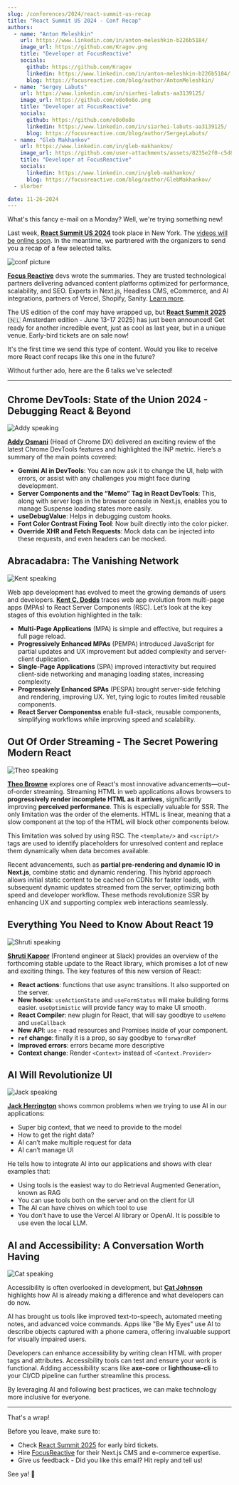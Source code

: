 ```yaml
---
slug: /conferences/2024/react-summit-us-recap
title: "React Summit US 2024 - Conf Recap"
authors:
  - name: "Anton Meleshkin"
    url: https://www.linkedin.com/in/anton-meleshkin-b226b5184/
    image_url: https://github.com/Kragov.png
    title: "Developer at FocusReactive"
    socials:
      github: https://github.com/Kragov
      linkedin: https://www.linkedin.com/in/anton-meleshkin-b226b5184/
      blog: https://focusreactive.com/blog/author/AntonMeleshkin/
  - name: "Sergey Labuts"
    url: https://www.linkedin.com/in/siarhei-labuts-aa3139125/
    image_url: https://github.com/o8o0o8o.png
    title: "Developer at FocusReactive"
    socials:
      github: https://github.com/o8o0o8o
      linkedin: https://www.linkedin.com/in/siarhei-labuts-aa3139125/
      blog: https://focusreactive.com/blog/author/SergeyLabuts/
  - name: "Gleb Makhankov"
    url: https://www.linkedin.com/in/gleb-makhankov/
    image_url: https://github.com/user-attachments/assets/8235e2f0-c5d8-4dd5-89ea-305fb47a8285
    title: "Developer at FocusReactive"
    socials:
      linkedin: https://www.linkedin.com/in/gleb-makhankov/
      blog: https://focusreactive.com/blog/author/GlebMakhankov/
  - slorber

date: 11-26-2024
---
```


What's this fancy e-mail on a Monday? Well, we're trying something new!

Last week, **[React Summit US 2024](https://reactsummit.us?utm_source=Newsletter&utm_medium=thisweekinreact)** took place in New York. The [videos will be online soon](https://gitnation.com/events/react-summit-us-2024/talks). In the meantime, we partnered with the organizers to send you a recap of a few selected talks.

<!-- truncate -->

![conf picture](/emails/conferences/2024/react-summit-us/conf.jpg)

**[Focus Reactive](https://focusreactive.com?utm_source=Newsletter&utm_medium=thisweekinreact)** devs wrote the summaries. They are trusted technological partners delivering advanced content platforms optimized for performance, scalability, and SEO. Experts in Next.js, Headless CMS, eCommerce, and AI integrations, partners of Vercel, Shopify, Sanity. [Learn more](https://focusreactive.com?utm_source=Newsletter&utm_medium=thisweekinreact).

The US edition of the conf may have wrapped up, but **[React Summit 2025](https://reactsummit.com?utm_source=Newsletter&utm_medium=thisweekinreact)** (🇳🇱 Amsterdam edition - June 13-17 2025) has just been announced! Get ready for another incredible event, just as cool as last year, but in a unique venue. Early-bird tickets are on sale now!

It's the first time we send this type of content. Would you like to receive more React conf recaps like this one in the future?

Without further ado, here are the 6 talks we've selected!

<SubscribeFormEmbed placement="top" />

---

## Chrome DevTools: State of the Union 2024 - Debugging React & Beyond

![Addy speaking](/emails/conferences/2024/react-summit-us/addy.jpg)

**[Addy Osmani](https://bsky.app/profile/addyosmani.bsky.social)** (Head of Chrome DX) delivered an exciting review of the latest Chrome DevTools features and highlighted the INP metric. Here’s a summary of the main points covered:

- **Gemini AI in DevTools**: You can now ask it to change the UI, help with errors, or assist with any challenges you might face during development.
- **Server Components and the “Memo” Tag in React DevTools**: This, along with server logs in the browser console in Next.js, enables you to manage Suspense loading states more easily.
- **useDebugValue**: Helps in debugging custom hooks.
- **Font Color Contrast Fixing Tool**: Now built directly into the color picker.
- **Override XHR and Fetch Requests**: Mock data can be injected into these requests, and even headers can be mocked.

## Abracadabra: The Vanishing Network

![Kent speaking](/emails/conferences/2024/react-summit-us/kent.jpg)

Web app development has evolved to meet the growing demands of users and developers. **[Kent C. Dodds](https://bsky.app/profile/kentcdodds.com)** traces web app evolution from multi-page apps (MPAs) to React Server Components (RSC). Let’s look at the key stages of this evolution highlighted in the talk:

- **Multi-Page Applications** (MPA) is simple and effective, but requires a full page reload.
- **Progressively Enhanced MPAs** (PEMPA) introduced JavaScript for partial updates and UX improvement but added complexity and server-client duplication.
- **Single-Page Applications** (SPA) improved interactivity but required client-side networking and managing loading states, increasing complexity.
- **Progressively Enhanced SPAs** (PESPA) brought server-side fetching and rendering, improving UX. Yet, tying logic to routes limited reusable components.
- **React Server Componentss** enable full-stack, reusable components, simplifying workflows while improving speed and scalability.

## Out Of Order Streaming - The Secret Powering Modern React

![Theo speaking](/emails/conferences/2024/react-summit-us/theo.jpg)

**[Theo Browne](https://bsky.app/profile/t3.gg)** explores one of React's most innovative advancements—out-of-order streaming. Streaming HTML in web applications allows browsers to **progressively render incomplete HTML as it arrives**, significantly improving **perceived performance**. This is especially valuable for SSR. The only limitation was the order of the elements. HTML is linear, meaning that a slow component at the top of the HTML will block other components below.

This limitation was solved by using RSC. The `<template/>` and `<script/>` tags are used to identify placeholders for unresolved content and replace them dynamically when data becomes available.

Recent advancements, such as **partial pre-rendering and dynamic IO in Next.js**, combine static and dynamic rendering. This hybrid approach allows initial static content to be cached on CDNs for faster loads, with subsequent dynamic updates streamed from the server, optimizing both speed and developer workflow. These methods revolutionize SSR by enhancing UX and supporting complex web interactions seamlessly.

<SubscribeFormEmbed placement="middle" />

## Everything You Need to Know About React 19

![Shruti speaking](/emails/conferences/2024/react-summit-us/shruti.jpg)

**[Shruti Kapoor](https://bsky.app/profile/shrutikapoor08.bsky.social)** (Frontend engineer at Slack) provides an overview of the forthcoming stable update to the React library, which promises a lot of new and exciting things. The key features of this new version of React:

- **React actions**: functions that use async transitions. It also supported on the server.
- **New hooks**: `useActionState` and `useFormStatus` will make building forms easier. `useOptimistic` will provide fancy way to make UI smooth.
- **React Compiler**: new plugin for React, that will say goodbye to `useMemo` and `useCallback`
- **New API**: `use` \- read resources and Promises inside of your component.
- **`ref` change**: finally it is a prop, so say goodbye to `forwardRef`
- **Improved errors**: errors became more descriptive
- **Context change**: Render `<Context>` instead of `<Context.Provider>`

## AI Will Revolutionize UI

![Jack speaking](/emails/conferences/2024/react-summit-us/jack.jpg)

**[Jack Herrington](https://bsky.app/profile/jherr.dev)** shows common problems when we trying to use AI in our applications:

- Super big context, that we need to provide to the model
- How to get the right data?
- AI can’t make multiple request for data
- AI can’t manage UI

He tells how to integrate AI into our applications and shows with clear examples that:

- Using tools is the easiest way to do Retrieval Augmented Generation, known as RAG
- You can use tools both on the server and on the client for UI
- The AI can have chives on which tool to use
- You don’t have to use the Vercel AI library or OpenAI. It is possible to use even the local LLM.

## AI and Accessibility: A Conversation Worth Having

![Cat speaking](/emails/conferences/2024/react-summit-us/cat.jpg)

Accessibility is often overlooked in development, but **[Cat Johnson](https://www.linkedin.com/in/catandthemachines/)** highlights how AI is already making a difference and what developers can do now.

AI has brought us tools like improved text-to-speech, automated meeting notes, and advanced voice commands. Apps like "Be My Eyes" use AI to describe objects captured with a phone camera, offering invaluable support for visually impaired users.

Developers can enhance accessibility by writing clean HTML with proper tags and attributes. Accessibility tools can test and ensure your work is functional. Adding accessibility scans like **axe-core** or **lighthouse-cli** to your CI/CD pipeline can further streamline this process.

By leveraging AI and following best practices, we can make technology more inclusive for everyone.

---

That's a wrap!

Before you leave, make sure to:

- Check [React Summit 2025](https://reactsummit.com?utm_source=Newsletter&utm_medium=thisweekinreact) for early bird tickets.
- Hire [FocusReactive](https://focusreactive.com/?utm_source=Newsletter&utm_medium=thisweekinreact) for their Next.js CMS and e-commerce expertise.
- Give us feedback - Did you like this email? Hit reply and tell us!

See ya! 👋
